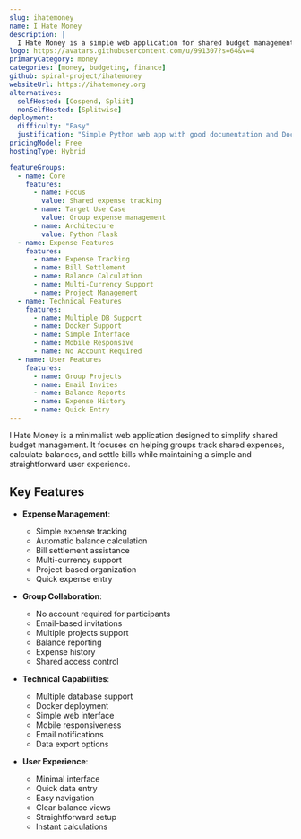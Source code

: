 ```yaml
---
slug: ihatemoney
name: I Hate Money
description: |
  I Hate Money is a simple web application for shared budget management, helping groups track shared expenses, manage who bought what and when, and settle bills easily.
logo: https://avatars.githubusercontent.com/u/991307?s=64&v=4
primaryCategory: money
categories: [money, budgeting, finance]
github: spiral-project/ihatemoney
websiteUrl: https://ihatemoney.org
alternatives:
  selfHosted: [Cospend, Spliit]
  nonSelfHosted: [Splitwise]
deployment:
  difficulty: "Easy"
  justification: "Simple Python web app with good documentation and Docker support."
pricingModel: Free
hostingType: Hybrid

featureGroups:
  - name: Core
    features:
      - name: Focus
        value: Shared expense tracking
      - name: Target Use Case
        value: Group expense management
      - name: Architecture
        value: Python Flask
  - name: Expense Features
    features:
      - name: Expense Tracking
      - name: Bill Settlement
      - name: Balance Calculation
      - name: Multi-Currency Support
      - name: Project Management
  - name: Technical Features
    features:
      - name: Multiple DB Support
      - name: Docker Support
      - name: Simple Interface
      - name: Mobile Responsive
      - name: No Account Required
  - name: User Features
    features:
      - name: Group Projects
      - name: Email Invites
      - name: Balance Reports
      - name: Expense History
      - name: Quick Entry
---
```


I Hate Money is a minimalist web application designed to simplify shared budget management. It focuses on helping groups track shared expenses, calculate balances, and settle bills while maintaining a simple and straightforward user experience.

## Key Features

- **Expense Management**:

  - Simple expense tracking
  - Automatic balance calculation
  - Bill settlement assistance
  - Multi-currency support
  - Project-based organization
  - Quick expense entry

- **Group Collaboration**:

  - No account required for participants
  - Email-based invitations
  - Multiple projects support
  - Balance reporting
  - Expense history
  - Shared access control

- **Technical Capabilities**:

  - Multiple database support
  - Docker deployment
  - Simple web interface
  - Mobile responsiveness
  - Email notifications
  - Data export options

- **User Experience**:
  - Minimal interface
  - Quick data entry
  - Easy navigation
  - Clear balance views
  - Straightforward setup
  - Instant calculations
